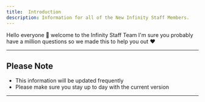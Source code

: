 ```yaml
---
title:  Introduction
description: Information for all of the New Infinity Staff Members.
---
```


Hello everyone 👋 welcome to the Infinity Staff Team
I'm sure you probably have a million questions
so we made this to help you out ❤️

---


## Please Note
* This information will be updated frequently
* Please make sure you stay up to day with the current version

---
